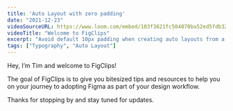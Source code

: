 ```yaml
---
title: 'Auto Layout with zero padding'
date: "2021-12-23"
videoSourceURL: https://www.loom.com/embed/103f3621fc504070ba52ed5fdb320e59
videoTitle: "Welcome to FigClips"
excerpt: "Avoid default 10px padding when creating auto layouts from a selection"
tags: ["Typography", "Auto Layout"]
---
```


Hey, I’m Tim and welcome to FigClips!

The goal of FigClips is to give you bitesized tips and resources to help you on your journey to adopting Figma as part of your design workflow.

Thanks for stopping by and stay tuned for updates.